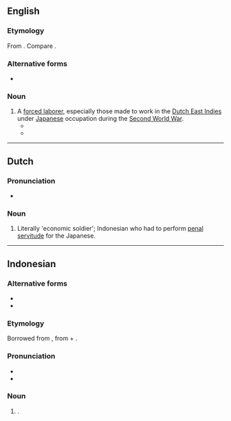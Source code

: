 ==English==

===Etymology===
From {{bor|en|ja|労務者|tr=rōmusha|t=laborer; forced laborer}}. Compare {{cog|id|en|romusa}}.

===Alternative forms===
* {{l|en|rōmusha}}

===Noun===
{{wikipedia|Rōmusha}}
{{en-noun|romusha|s}}

# A [[forced labor]]er, especially those made to work in the [[Dutch East Indies]] under [[Japanese]] occupation during the [[Second World War]].
#* {{quote-journal|year=2017|author=Lizzie Oliver|title=‘Like Pebbles Stuck in a Sieve’: Reading Romushas in the Second-Generation Photography of Southeast Asian Captivity|work=Journal of War & Culture Studies|volume=10|doi=10.1080/17526272.2017.1385265 |page=272|passage=Javanese workers were known as '''romushas''' (the Japanese translation for the colonial term ‘coolie’) and put to work on Java, its neighbouring islands and across Southeast Asia.}}
#* {{seemoreCites|romusha|lang=en}}

----

==Dutch==

===Pronunciation===
* {{audio|Nl-romusha.ogg|Audio|lang=nl}}

===Noun===
{{nl-noun|?|-'s|romushaatje}}

# Literally 'economic soldier'; Indonesian who had to perform [[penal]] [[servitude]] for the Japanese.

----

==Indonesian==
{{wikipedia|lang=id}}

===Alternative forms===
* {{l|id|romusa}}
* {{l|id|romusya}}

===Etymology===
Borrowed from {{bor|id|ja|労務者|tr=[[ろうむしゃ]], rōmusha||}}, from {{m|ja|労務||[[labor]], [[work]]|tr=[[ろうむ]], rōmu}} + {{m|ja|者||[[person]]|tr=[[しゃ]], sha}}.

===Pronunciation===
* {{IPA|/ro.mu.ʃa/|lang=id}}
* {{hyphenation|ro|mu|sha|lang=id}}

===Noun===
{{id-noun|-}}
# {{lb|id|informal}} {{l|id|romusa}}.